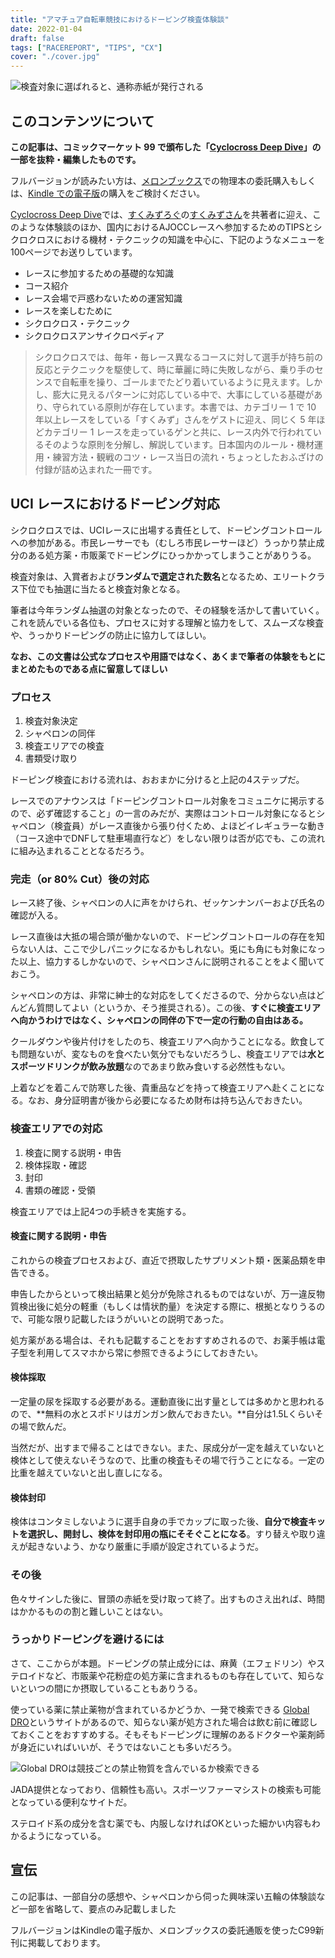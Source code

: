 ```yaml
---
title: "アマチュア自転車競技におけるドーピング検査体験談"
date: 2022-01-04
draft: false
tags: ["RACEREPORT", "TIPS", "CX"]
cover: "./cover.jpg"
---
```


![検査対象に選ばれると、通称赤紙が発行される](./cover.jpg)

## このコンテンツについて

**この記事は、コミックマーケット 99 で頒布した「[Cyclocross Deep Dive](https://amzn.to/3qJo6l8)」の一部を抜粋・編集したものです。**

フルバージョンが読みたい方は、[メロンブックス](https://www.melonbooks.co.jp/detail/detail.php?product_id=1163552)での物理本の委託購入もしくは、[Kindle での電子版](https://amzn.to/3qJo6l8)の購入をご検討ください。

<LinkBox url="https://www.amazon.co.jp/dp/B09NWBGVJD/" isAmazonLink />

<LinkBox url="https://www.melonbooks.co.jp/detail/detail.php?product_id=1163552" />

[Cyclocross Deep Dive](https://amzn.to/3qJo6l8)では、[すくみずろぐ](https://skmzlog.com/)の[すくみずさん](https://twitter.com/skmzmw)を共著者に迎え、このような体験談のほか、国内におけるAJOCCレースへ参加するためのTIPSとシクロクロスにおける機材・テクニックの知識を中心に、下記のようなメニューを100ページでお送りしています。

- レースに参加するための基礎的な知識
- コース紹介
- レース会場で戸惑わないための運営知識
- レースを楽しむために
- シクロクロス・テクニック
- シクロクロスアンサイクロペディア

> シクロクロスでは、毎年・毎レース異なるコースに対して選手が持ち前の反応とテクニックを駆使して、時に華麗に時に失敗しながら、乗り手のセンスで自転車を操り、ゴールまでたどり着いているように見えます。しかし、膨大に見えるパターンに対応している中で、大事にしている基礎があり、守られている原則が存在しています。本書では、カテゴリー 1 で 10 年以上レースをしている「すくみず」さんをゲストに迎え、同じく 5 年ほどカテゴリー 1 レースを走っているゲンと共に、レース内外で行われているそのような原則を分解し、解説しています。日本国内のルール・機材運用・練習方法・観戦のコツ・レース当日の流れ・ちょっとしたおふざけの付録が詰め込まれた一冊です。

## UCI レースにおけるドーピング対応

シクロクロスでは、UCIレースに出場する責任として、ドーピングコントロールへの参加がある。市民レーサーでも（むしろ市民レーサーほど）うっかり禁止成分のある処方薬・市販薬でドーピングにひっかかってしまうことがありうる。

検査対象は、入賞者および**ランダムで選定された数名**となるため、エリートクラス下位でも抽選に当たると検査対象となる。

筆者は今年ランダム抽選の対象となったので、その経験を活かして書いていく。これを読んでいる各位も、プロセスに対する理解と協力をして、スムーズな検査や、うっかりドーピングの防止に協力してほしい。

**なお、この文書は公式なプロセスや用語ではなく、あくまで筆者の体験をもとにまとめたものである点に留意してほしい**

### プロセス

1. 検査対象決定
2. シャペロンの同伴
3. 検査エリアでの検査
4. 書類受け取り

ドーピング検査における流れは、おおまかに分けると上記の4ステップだ。

レースでのアナウンスは「ドーピングコントロール対象をコミュニケに掲示するので、必ず確認すること」の一言のみだが、実際はコントロール対象になるとシャペロン（検査員）がレース直後から張り付くため、よほどイレギュラーな動き（コース途中でDNFして駐車場直行など）をしない限りは否が応でも、この流れに組み込まれることとなるだろう。

### 完走（or 80% Cut）後の対応

レース終了後、シャペロンの人に声をかけられ、ゼッケンナンバーおよび氏名の確認が入る。

レース直後は大抵の場合頭が働かないので、ドーピングコントロールの存在を知らない人は、ここで少しパニックになるかもしれない。兎にも角にも対象になった以上、協力するしかないので、シャペロンさんに説明されることをよく聞いておこう。

シャペロンの方は、非常に紳士的な対応をしてくださるので、分からない点はどんどん質問してよい（というか、そう推奨される）。この後、**すぐに検査エリアへ向かうわけではなく、シャペロンの同伴の下で一定の行動の自由はある。**

クールダウンや後片付けをしたのち、検査エリアへ向かうことになる。飲食しても問題ないが、変なものを食べたい気分でもないだろうし、検査エリアでは**水とスポーツドリンクが飲み放題**なのであまり飲み食いする必然性もない。

上着などを着こんで防寒した後、貴重品などを持って検査エリアへ赴くことになる。なお、身分証明書が後から必要になるため財布は持ち込んでおきたい。

### 検査エリアでの対応

1. 検査に関する説明・申告
2. 検体採取・確認
3. 封印
4. 書類の確認・受領

検査エリアでは上記4つの手続きを実施する。

#### 検査に関する説明・申告

これからの検査プロセスおよび、直近で摂取したサプリメント類・医薬品類を申告できる。

申告したからといって検出結果と処分が免除されるものではないが、万一違反物質検出後に処分の軽重（もしくは情状酌量）を決定する際に、根拠となりうるので、可能な限り記載したほうがいいとの説明であった。

処方薬がある場合は、それも記載することをおすすめされるので、お薬手帳は電子型を利用してスマホから常に参照できるようにしておきたい。

#### 検体採取

一定量の尿を採取する必要がある。運動直後に出す量としては多めかと思われるので、**無料の水とスポドリはガンガン飲んでおきたい。**自分は1.5Lくらいその場で飲んだ。

当然だが、出すまで帰ることはできない。また、尿成分が一定を越えていないと検体として使えないそうなので、比重の検査もその場で行うことになる。一定の比重を越えていないと出し直しになる。

#### 検体封印

検体はコンタミしないように選手自身の手でカップに取った後、**自分で検査キットを選択し、開封し、検体を封印用の瓶にそそぐことになる**。すり替えや取り違えが起きないよう、かなり厳重に手順が設定されているようだ。

### その後

色々サインした後に、冒頭の赤紙を受け取って終了。出すものさえ出れば、時間はかかるものの割と難しいことはない。

### うっかりドーピングを避けるには

さて、ここからが本題。ドーピングの禁止成分には、麻黄（エフェドリン）やステロイドなど、市販薬や花粉症の処方薬に含まれるものも存在していて、知らないといつの間にか摂取していることもありうる。

使っている薬に禁止薬物が含まれているかどうか、一発で検索できる [Global DRO](https://www.globaldro.com/JP/search)というサイトがあるので、知らない薬が処方された場合は飲む前に確認しておくことをおすすめする。そもそもドーピングに理解のあるドクターや薬剤師が身近にいればいいが、そうではないことも多いだろう。

![Global DROは競技ごとの禁止物質を含んでいるか検索できる](./dro.jpg)

<LinkBox url="https://www.globaldro.com/JP/search" />

JADA提供となっており、信頼性も高い。スポーツファーマシストの検索も可能となっている便利なサイトだ。

ステロイド系の成分を含む薬でも、内服しなければOKといった細かい内容もわかるようになっている。

## 宣伝

この記事は、一部自分の感想や、シャペロンから伺った興味深い五輪の体験談など一部を省略して、要点のみ記載しました

フルバージョンはKindleの電子版か、メロンブックスの委託通販を使ったC99新刊に掲載しております。

<LinkBox url="https://www.amazon.co.jp/dp/B09NWBGVJD/" isAmazonLink />

<LinkBox url="https://www.melonbooks.co.jp/detail/detail.php?product_id=1163552" />
